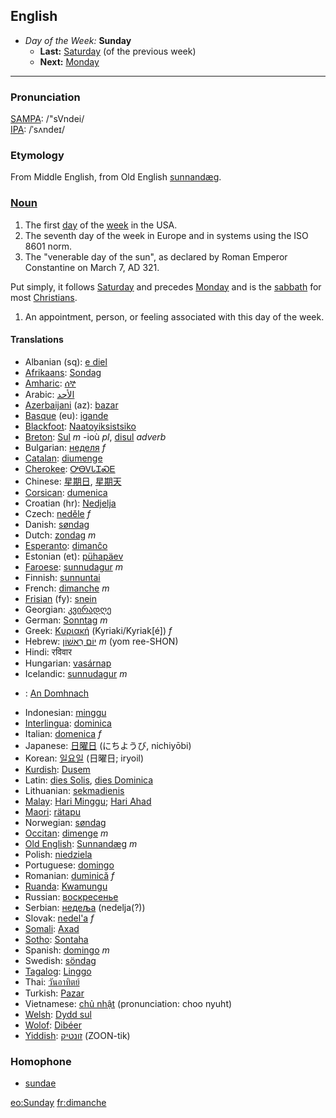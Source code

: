 == English ==
*''Day of the Week:'' '''Sunday'''
**'''Last:''' [[Saturday]] (of the previous week)
**'''Next:''' [[Monday]]
----

=== Pronunciation ===
[[w:SAMPA|SAMPA]]: /"sVndei/<br>
[[w:IPA|IPA]]: /ˈsʌndeɪ/

=== Etymology ===
From Middle English, from Old English [[sunnandæg]].

===[[Noun]]===

#The first [[day]] of the [[week]] in the USA.
#The seventh day of the week in Europe and in systems using the ISO 8601 norm.
#The "venerable day of the sun", as declared by Roman Emperor Constantine on March 7, AD 321.
Put simply, it follows [[Saturday]] and precedes [[Monday]] and is the [[sabbath]] for most [[Christian]]s.
#An appointment, person, or feeling associated with this day of the week.

====Translations====
*Albanian (sq): [[e diel]]
*[[Afrikaans]]: [[Sondag]]
*[[Amharic]]: [[ሰኞ]]
*Arabic: [[الأحد]]
*[[Azerbaijani]] (az): [[bazar]]
*[[Basque]] (eu): [[igande]]
*[[Blackfoot]]: [[Naatoyiksistsiko]]
*[[Breton]]: [[Sul]] ''m'' -ioù ''pl'', [[disul]] ''adverb''
*Bulgarian: [[неделя]] ''f''
*[[Catalan]]: [[diumenge]]
*[[Cherokee]]: [[ᎤᎾᏙᏓᏆᏍᎬ]]
*Chinese: [[星期日]], [[星期天]]
*[[Corsican]]: [[dumenica]]
*Croatian (hr): [[Nedjelja]]
*Czech: [[neděle]] ''f''
*Danish: [[søndag]]
*Dutch: [[zondag]] ''m''
*[[Esperanto]]: [[dimanĉo]]
*Estonian (et): [[pühapäev]]
*[[Faroese]]: [[sunnudagur]] ''m''
*Finnish: [[sunnuntai]]
*French: [[dimanche]] ''m''
*[[Frisian]] (fy): [[snein]]
*Georgian: [[კვირადღე]]
*German: [[Sonntag]] ''m''
*Greek: [[Κυριακή]] (Kyriaki/Kyriak[&eacute;]) ''f''
*Hebrew: [[יום ראשון|יוֹם רִאשׁוֹן]] ''m'' (yom ree-SHON)
*Hindi: रविवार
*Hungarian: [[vasárnap]]
*Icelandic: [[sunnudagur]] ''m''
*{{ga}}: [[An Domhnach]]
*Indonesian: [[minggu]]
*[[Interlingua]]: [[dominica]]
*Italian: [[domenica]] ''f''
*Japanese: [[日曜日]] (にちようび, nichiyōbi)
*Korean: [[일요일]] (日曜日; iryoil)
*[[Kurdish]]: [[Dusem]]
*Latin: [[dies Solis]], [[dies Dominica]]
*Lithuanian: [[sekmadienis]]
*[[Malay]]: [[Hari Minggu]]; [[Hari Ahad]]
*[[Maori]]: [[rätapu]]
*Norwegian: [[søndag]]
*[[Occitan]]: [[dimenge]] ''m''
*[[Old English]]: [[Sunnandæg]] ''m''
*Polish: [[niedziela]]
*Portuguese: [[domingo]]
*Romanian: [[duminică]] ''f''
*[[Ruanda]]: [[Kwamungu]]
*Russian: [[воскресенье]]
*Serbian: [[недеља]] (nedelja(?))
*Slovak: [[nedel'a]] ''f''
*[[Somali]]: [[Axad]]
*[[Sotho]]: [[Sontaha]]
*Spanish: [[domingo]] ''m''
*Swedish: [[söndag]]
*[[Tagalog]]: [[Linggo]]
*Thai: [[วันอาทิตย์]]
*Turkish: [[Pazar]]
*Vietnamese: [[chủ nhật]] (pronunciation: choo nyuht)
*[[Welsh]]: [[Dydd sul]]
*[[Wolof]]: [[Dibéer]]
*[[Yiddish]]: [[זונטיק]] (ZOON-tik)

===Homophone===
*[[sundae]]

[[eo:Sunday]]
[[fr:dimanche]]